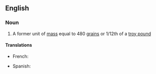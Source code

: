 ==English==

===Noun===
{{en-noun|head=[[troy]] [[ounce]]}}

# A former unit of [[mass]] equal to 480 [[grain]]s or 1/12th of a [[troy pound]]

====Translations====
{{trans-top|}}
* French: {{t-|fr|once troy|f}}
{{trans-mid}}
* Spanish: {{t+|es|onza troy|f}}
{{trans-bottom}}